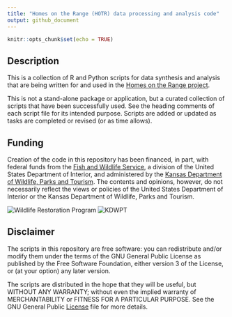 ```yaml
---
title: "Homes on the Range (HOTR) data processing and analysis code"
output: github_document
---
```


```r
knitr::opts_chunk$set(echo = TRUE)
```

## Description

This is a collection of R and Python scripts for data synthesis and analysis that are being written for and used in the [Homes on the Range project](https://www.humanesociety.org/news/homes-range-launches-conserve-prairie-dog-ecosystem).  

This is not a stand-alone package or application, but a curated collection of scripts that have been successfully used. See the heading comments of each script file for its intended purpose.  Scripts are added or updated as tasks are completed or revised (or as time allows).

## Funding

Creation of the code in this repository has been financed, in part, with federal funds from the [Fish and Wildlife Service](https://wsfrprograms.fws.gov/Subpages/GrantPrograms/WR/WR.htm), a division of the United States Department of Interior, and administered by the [Kansas Department of Wildlife, Parks and Tourism](https://ksoutdoors.com/).  The contents and opinions, however, do not necessarily reflect the views or policies of the United States Department of Interior or the Kansas Department of Wildlife, Parks and Tourism.  

![Wildlife Restoration Program](Wldlf_Restoration_Fund_logo.png) ![KDWPT](KDWPT.png)

## Disclaimer

The scripts in this repository are free software: you can redistribute and/or modify them under the terms of the GNU General Public License as published by the Free Software Foundation, either version 3 of the License, or (at your option) any later version.

The scripts are distributed in the hope that they will be useful, but WITHOUT ANY WARRANTY; without even the implied warranty of MERCHANTABILITY or FITNESS FOR A PARTICULAR PURPOSE.  See the GNU General Public [License](LICENSE) file for more details.